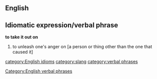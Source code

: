 ==English==
==Idiomatic expression/verbal phrase==
'''to take it out on'''
#to unleash one's anger on [a person or thing other than the one that caused it]

[[category:English idioms]]
[[Category:English verbal phrases]]
[[category:slang]]
[[category:verbal phrases]]